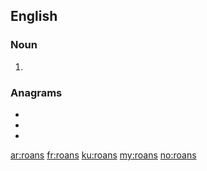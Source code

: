 ==English==

===Noun===
{{head|en|noun plural form}}

# {{plural of|roan|lang=en}}

===Anagrams===
* {{l|en|arson}}
* {{l|en|sonar}}
* {{l|en|sorna}}

[[ar:roans]]
[[fr:roans]]
[[ku:roans]]
[[my:roans]]
[[no:roans]]